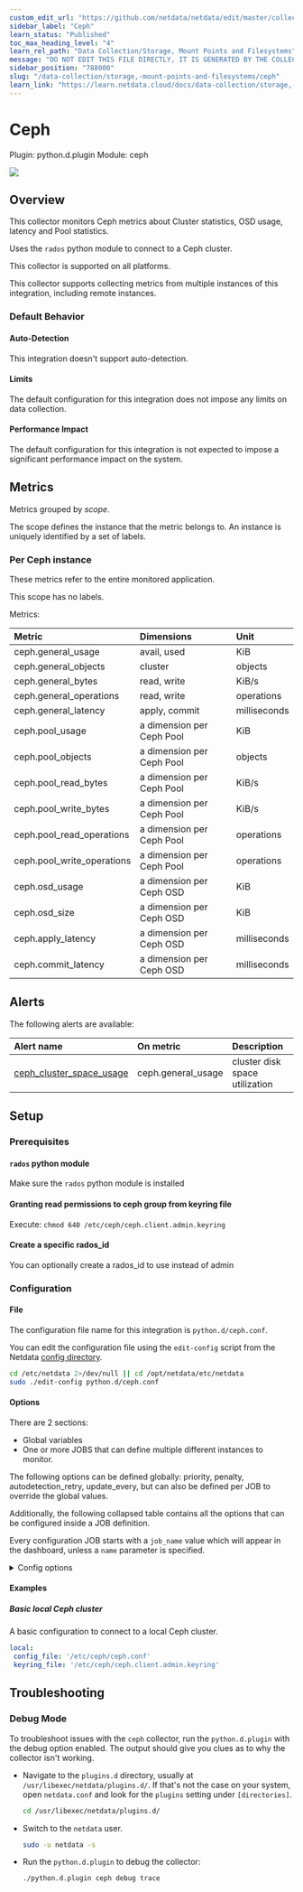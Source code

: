 ```yaml
---
custom_edit_url: "https://github.com/netdata/netdata/edit/master/collectors/python.d.plugin/ceph/metadata.yaml"
sidebar_label: "Ceph"
learn_status: "Published"
toc_max_heading_level: "4"
learn_rel_path: "Data Collection/Storage, Mount Points and Filesystems"
message: "DO NOT EDIT THIS FILE DIRECTLY, IT IS GENERATED BY THE COLLECTOR'S metadata.yaml FILE"
sidebar_position: "788000"
slug: "/data-collection/storage,-mount-points-and-filesystems/ceph"
learn_link: "https://learn.netdata.cloud/docs/data-collection/storage,-mount-points-and-filesystems/ceph"
---
```



# Ceph

Plugin: python.d.plugin
Module: ceph

<img src="https://img.shields.io/badge/maintained%20by-Netdata-%2300ab44" />

## Overview

This collector monitors Ceph metrics about Cluster statistics, OSD usage, latency and Pool statistics.

Uses the `rados` python module to connect to a Ceph cluster.

This collector is supported on all platforms.

This collector supports collecting metrics from multiple instances of this integration, including remote instances.


### Default Behavior

#### Auto-Detection

This integration doesn't support auto-detection.

#### Limits

The default configuration for this integration does not impose any limits on data collection.

#### Performance Impact

The default configuration for this integration is not expected to impose a significant performance impact on the system.


## Metrics

Metrics grouped by *scope*.

The scope defines the instance that the metric belongs to. An instance is uniquely identified by a set of labels.



### Per Ceph instance

These metrics refer to the entire monitored application.

This scope has no labels.

Metrics:

| Metric | Dimensions | Unit |
|:------|:----------|:----|
| ceph.general_usage | avail, used | KiB |
| ceph.general_objects | cluster | objects |
| ceph.general_bytes | read, write | KiB/s |
| ceph.general_operations | read, write | operations |
| ceph.general_latency | apply, commit | milliseconds |
| ceph.pool_usage | a dimension per Ceph Pool | KiB |
| ceph.pool_objects | a dimension per Ceph Pool | objects |
| ceph.pool_read_bytes | a dimension per Ceph Pool | KiB/s |
| ceph.pool_write_bytes | a dimension per Ceph Pool | KiB/s |
| ceph.pool_read_operations | a dimension per Ceph Pool | operations |
| ceph.pool_write_operations | a dimension per Ceph Pool | operations |
| ceph.osd_usage | a dimension per Ceph OSD | KiB |
| ceph.osd_size | a dimension per Ceph OSD | KiB |
| ceph.apply_latency | a dimension per Ceph OSD | milliseconds |
| ceph.commit_latency | a dimension per Ceph OSD | milliseconds |



## Alerts


The following alerts are available:

| Alert name  | On metric | Description |
|:------------|:----------|:------------|
| [ ceph_cluster_space_usage ](https://github.com/netdata/netdata/blob/master/health/health.d/ceph.conf) | ceph.general_usage | cluster disk space utilization |


## Setup

### Prerequisites

#### `rados` python module

Make sure the `rados` python module is installed

#### Granting read permissions to ceph group from keyring file

Execute: `chmod 640 /etc/ceph/ceph.client.admin.keyring`

#### Create a specific rados_id

You can optionally create a rados_id to use instead of admin


### Configuration

#### File

The configuration file name for this integration is `python.d/ceph.conf`.


You can edit the configuration file using the `edit-config` script from the
Netdata [config directory](/docs/configuring/configuration#the-netdata-config-directory).

```bash
cd /etc/netdata 2>/dev/null || cd /opt/netdata/etc/netdata
sudo ./edit-config python.d/ceph.conf
```
#### Options

There are 2 sections:

* Global variables
* One or more JOBS that can define multiple different instances to monitor.

The following options can be defined globally: priority, penalty, autodetection_retry, update_every, but can also be defined per JOB to override the global values.

Additionally, the following collapsed table contains all the options that can be configured inside a JOB definition.

Every configuration JOB starts with a `job_name` value which will appear in the dashboard, unless a `name` parameter is specified.


<details><summary>Config options</summary>

| Name | Description | Default | Required |
|:----|:-----------|:-------|:--------:|
| update_every | Sets the default data collection frequency. |  | False |
| priority | Controls the order of charts at the netdata dashboard. |  | False |
| autodetection_retry | Sets the job re-check interval in seconds. |  | False |
| penalty | Indicates whether to apply penalty to update_every in case of failures. |  | False |
| name | Job name. This value will overwrite the `job_name` value. JOBS with the same name are mutually exclusive. Only one of them will be allowed running at any time. This allows autodetection to try several alternatives and pick the one that works. |  | False |
| config_file | Ceph config file |  | True |
| keyring_file | Ceph keyring file. netdata user must be added into ceph group and keyring file must be read group permission. |  | True |
| rados_id | A rados user id to use for connecting to the Ceph cluster. |  | False |

</details>

#### Examples

##### Basic local Ceph cluster

A basic configuration to connect to a local Ceph cluster.

```yaml
local:
 config_file: '/etc/ceph/ceph.conf'
 keyring_file: '/etc/ceph/ceph.client.admin.keyring'

```


## Troubleshooting

### Debug Mode

To troubleshoot issues with the `ceph` collector, run the `python.d.plugin` with the debug option enabled. The output
should give you clues as to why the collector isn't working.

- Navigate to the `plugins.d` directory, usually at `/usr/libexec/netdata/plugins.d/`. If that's not the case on
  your system, open `netdata.conf` and look for the `plugins` setting under `[directories]`.

  ```bash
  cd /usr/libexec/netdata/plugins.d/
  ```

- Switch to the `netdata` user.

  ```bash
  sudo -u netdata -s
  ```

- Run the `python.d.plugin` to debug the collector:

  ```bash
  ./python.d.plugin ceph debug trace
  ```


